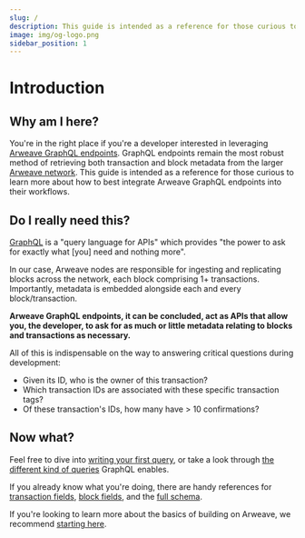 ```yaml
---
slug: /
description: This guide is intended as a reference for those curious to learn more about how to best integrate Arweave GraphQL endpoints into their workflows.
image: img/og-logo.png
sidebar_position: 1
---
```


# Introduction

## Why am I here?

You're in the right place if you're a developer interested in leveraging [Arweave GraphQL endpoints](resources/endpoints). GraphQL endpoints remain the most robust method of retrieving both transaction and block metadata from the larger [Arweave network](https://arwiki.arweave.dev). This guide is intended as a reference for those curious to learn more about how to best integrate Arweave GraphQL endpoints into their workflows.

## Do I really need this?

[GraphQL](https://graphql.org/learn) is a "query language for APIs" which provides "the power to ask for exactly what [you] need and nothing more".

In our case, Arweave nodes are responsible for ingesting and replicating blocks across the network, each block comprising 1+ transactions. Importantly, metadata is embedded alongside each and every block/transaction.

**Arweave GraphQL endpoints, it can be concluded, act as APIs that allow you, the developer, to ask for as much or little metadata relating to blocks and transactions as necessary.**

All of this is indispensable on the way to answering critical questions during development:
- Given its ID, who is the owner of this transaction?
- Which transaction IDs are associated with these specific transaction tags?
- Of these transaction's IDs, how many have > 10 confirmations?

## Now what?

Feel free to dive into [writing your first query](getting-started), or take a look through [the different kind of queries](queries) GraphQL enables.

If you already know what you're doing, there are handy references for [transaction fields](#), [block fields](#), and the [full schema](#).

If you're looking to learn more about the basics of building on Arweave, we recommend [starting here](https://arwiki.arweave.dev/#/en/creating-a-dapp-01).


